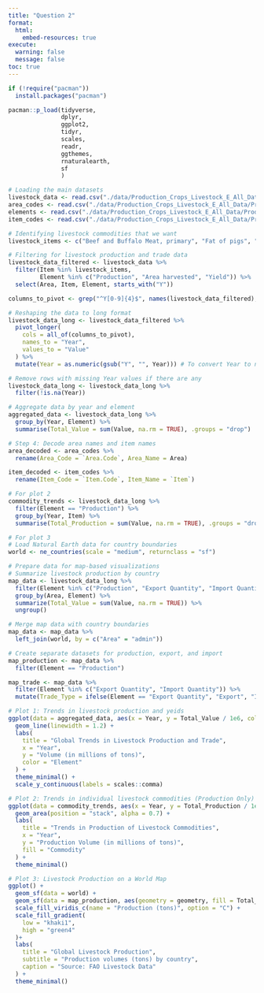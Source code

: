 ```yaml
---
title: "Question 2"
format:
  html:
    embed-resources: true
execute:
  warning: false
  message: false
toc: true
---
```


```r

if (!require("pacman")) 
  install.packages("pacman")

pacman::p_load(tidyverse,
               dplyr,
               ggplot2,
               tidyr,
               scales,
               readr,
               ggthemes,
               rnaturalearth,
               sf
               )
```

```r

# Loading the main datasets
livestock_data <- read.csv("./data/Production_Crops_Livestock_E_All_Data/Production_Crops_Livestock_E_All_Data.csv")
area_codes <- read.csv("./data/Production_Crops_Livestock_E_All_Data/Production_Crops_Livestock_E_AreaCodes.csv")
elements <- read.csv("./data/Production_Crops_Livestock_E_All_Data/Production_Crops_Livestock_E_Elements.csv")
item_codes <- read.csv("./data/Production_Crops_Livestock_E_All_Data/Production_Crops_Livestock_E_ItemCodes.csv")

```


```r

# Identifying livestock commodities that we want
livestock_items <- c("Beef and Buffalo Meat, primary", "Fat of pigs", "Meat, Poultry", "Sheep and Goat Meat", "Milk, Total")

# Filtering for livestock production and trade data
livestock_data_filtered <- livestock_data %>%
  filter(Item %in% livestock_items,
         Element %in% c("Production", "Area harvested", "Yield")) %>%
  select(Area, Item, Element, starts_with("Y"))

columns_to_pivot <- grep("^Y[0-9]{4}$", names(livestock_data_filtered), value = TRUE)

# Reshaping the data to long format
livestock_data_long <- livestock_data_filtered %>%
  pivot_longer(
    cols = all_of(columns_to_pivot),
    names_to = "Year",
    values_to = "Value"
  ) %>%
  mutate(Year = as.numeric(gsub("Y", "", Year))) # To convert Year to numeric

# Remove rows with missing Year values if there are any
livestock_data_long <- livestock_data_long %>%
  filter(!is.na(Year))

# Aggregate data by year and element
aggregated_data <- livestock_data_long %>%
  group_by(Year, Element) %>%
  summarise(Total_Value = sum(Value, na.rm = TRUE), .groups = "drop")

# Step 4: Decode area names and item names
area_decoded <- area_codes %>%
  rename(Area_Code = `Area.Code`, Area_Name = Area)

item_decoded <- item_codes %>%
  rename(Item_Code = `Item.Code`, Item_Name = `Item`)

# For plot 2
commodity_trends <- livestock_data_long %>%
  filter(Element == "Production") %>%
  group_by(Year, Item) %>%
  summarise(Total_Production = sum(Value, na.rm = TRUE), .groups = "drop")

# For plot 3
# Load Natural Earth data for country boundaries
world <- ne_countries(scale = "medium", returnclass = "sf")

# Prepare data for map-based visualizations
# Summarize livestock production by country
map_data <- livestock_data_long %>%
  filter(Element %in% c("Production", "Export Quantity", "Import Quantity")) %>%
  group_by(Area, Element) %>%
  summarize(Total_Value = sum(Value, na.rm = TRUE)) %>%
  ungroup()

# Merge map data with country boundaries
map_data <- map_data %>%
  left_join(world, by = c("Area" = "admin"))

# Create separate datasets for production, export, and import
map_production <- map_data %>%
  filter(Element == "Production")

map_trade <- map_data %>%
  filter(Element %in% c("Export Quantity", "Import Quantity")) %>%
  mutate(Trade_Type = ifelse(Element == "Export Quantity", "Export", "Import"))
```

```r

# Plot 1: Trends in livestock production and yeids
ggplot(data = aggregated_data, aes(x = Year, y = Total_Value / 1e6, color = Element)) +
  geom_line(linewidth = 1.2) +
  labs(
    title = "Global Trends in Livestock Production and Trade",
    x = "Year",
    y = "Volume (in millions of tons)",
    color = "Element"
  ) +
  theme_minimal() +
  scale_y_continuous(labels = scales::comma)

# Plot 2: Trends in individual livestock commodities (Production Only)
ggplot(data = commodity_trends, aes(x = Year, y = Total_Production / 1e6, fill = Item)) +
  geom_area(position = "stack", alpha = 0.7) +
  labs(
    title = "Trends in Production of Livestock Commodities",
    x = "Year",
    y = "Production Volume (in millions of tons)",
    fill = "Commodity"
  ) +
  theme_minimal()

# Plot 3: Livestock Production on a World Map
ggplot() +
  geom_sf(data = world) +
  geom_sf(data = map_production, aes(geometry = geometry, fill = Total_Value), color = "black") +
  scale_fill_viridis_c(name = "Production (tons)", option = "C") +
  scale_fill_gradient(
    low = "khaki1", 
    high = "green4"
  )+
  labs(
    title = "Global Livestock Production",
    subtitle = "Production volumes (tons) by country",
    caption = "Source: FAO Livestock Data"
  ) +
  theme_minimal()
```